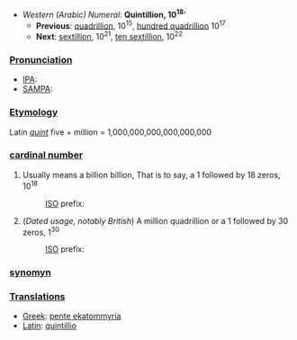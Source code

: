 *''Western (Arabic) Numeral'': '''Quintillion, 10<sup>18</sup>''''
**'''Previous''': [[quadrillion]], 10<sup>15</sup>, [[hundred quadrillion]] 10<sup>17</sup>
**'''Next''': [[sextillion]], 10<sup>21</sup>, [[ten sextillion]], 10<sup>22</sup>

===[[Pronunciation]]===
*[[IPA]]:
*[[SAMPA]]:
===[[Etymology]]===
Latin ''[[quint]]'' five + million = 1,000,000,000,000,000,000
===[[cardinal number]]===
#Usually means a billion billion, That is to say, a 1 followed by 18 zeros, 10<sup>18</sup>
#:[[ISO]] prefix:
#(''Dated usage, notably British'') A million quadrillion or a 1 followed by 30 zeros, 1<sup>30</sup>
#:[[ISO]] prefix:
===[[synomyn]]===
===[[Translations]]===
*[[Greek]]: [[pente ekatommyria]]
*[[Latin]]: [[quintillio]]